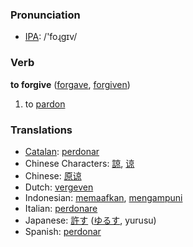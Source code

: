 === Pronunciation ===
*[[w:IPA|IPA]]: /'foɻgɪv/

=== Verb ===

'''to forgive''' ([[forgave]], [[forgiven]])

# to [[pardon]]

=== Translations ===
*[[Catalan]]: [[perdonar]]
*Chinese Characters: [[諒]], [[谅]]
*Chinese: [[原谅]]
*Dutch: [[vergeven]]
*Indonesian: [[maaf|memaafkan]], [[ampun|mengampuni]]
*Italian: [[perdonare]]
*Japanese: [[許す]] ([[ゆるす]], yurusu)
*Spanish: [[perdonar]]